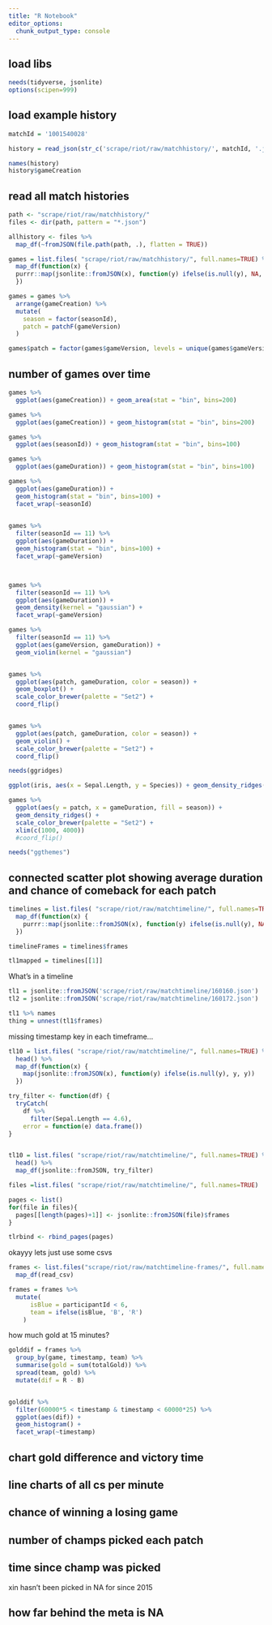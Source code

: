```yaml
---
title: "R Notebook"
editor_options: 
  chunk_output_type: console
---
```


## load libs

```r
needs(tidyverse, jsonlite)
options(scipen=999)

```


## load example history

```r
matchId = '1001540028'

history = read_json(str_c('scrape/riot/raw/matchhistory/', matchId, '.json'))

names(history)
history$gameCreation
```

## read all match histories
```r
path <- "scrape/riot/raw/matchhistory/"
files <- dir(path, pattern = "*.json")

allhistory <- files %>%
  map_df(~fromJSON(file.path(path, .), flatten = TRUE))
```

```r
games = list.files( "scrape/riot/raw/matchhistory/", full.names=TRUE) %>% 
  map_df(function(x) { 
  purrr::map(jsonlite::fromJSON(x), function(y) ifelse(is.null(y), NA, y)) 
  })

games = games %>% 
  arrange(gameCreation) %>% 
  mutate(
    season = factor(seasonId),
    patch = patchF(gameVersion)
  )

games$patch = factor(games$gameVersion, levels = unique(games$gameVersion))
```


## number of games over time

```r
games %>% 
  ggplot(aes(gameCreation)) + geom_area(stat = "bin", bins=200) 

games %>% 
  ggplot(aes(gameCreation)) + geom_histogram(stat = "bin", bins=200)

games %>% 
  ggplot(aes(seasonId)) + geom_histogram(stat = "bin", bins=100)

games %>% 
  ggplot(aes(gameDuration)) + geom_histogram(stat = "bin", bins=100)

games %>% 
  ggplot(aes(gameDuration)) +
  geom_histogram(stat = "bin", bins=100) +
  facet_wrap(~seasonId)
  

games %>% 
  filter(seasonId == 11) %>% 
  ggplot(aes(gameDuration)) +
  geom_histogram(stat = "bin", bins=100) +
  facet_wrap(~gameVersion)



games %>% 
  filter(seasonId == 11) %>% 
  ggplot(aes(gameDuration)) +
  geom_density(kernel = "gaussian") +
  facet_wrap(~gameVersion)

games %>% 
  filter(seasonId == 11) %>% 
  ggplot(aes(gameVersion, gameDuration)) +
  geom_violin(kernel = "gaussian")


games %>% 
  ggplot(aes(patch, gameDuration, color = season)) +
  geom_boxplot() + 
  scale_color_brewer(palette = "Set2") +
  coord_flip()


games %>% 
  ggplot(aes(patch, gameDuration, color = season)) +
  geom_violin() + 
  scale_color_brewer(palette = "Set2") +
  coord_flip()

needs(ggridges)

ggplot(iris, aes(x = Sepal.Length, y = Species)) + geom_density_ridges()

games %>% 
  ggplot(aes(y = patch, x = gameDuration, fill = season)) +
  geom_density_ridges() + 
  scale_color_brewer(palette = "Set2") + 
  xlim(c(1000, 4000))
  #coord_flip()

needs("ggthemes")

```


## connected scatter plot showing average duration and chance of comeback for each patch

```r
timelines = list.files( "scrape/riot/raw/matchtimeline/", full.names=TRUE) %>% 
  map_df(function(x) { 
    purrr::map(jsonlite::fromJSON(x), function(y) ifelse(is.null(y), NA, y)) 
  })

timelineFrames = timelines$frames

tl1mapped = timelines[[1]]
```


What's in a timeline

```r
tl1 = jsonlite::fromJSON('scrape/riot/raw/matchtimeline/160160.json')
tl2 = jsonlite::fromJSON('scrape/riot/raw/matchtimeline/160172.json')

tl1 %>% names
thing = unnest(tl1$frames)

```


missing timestamp key in each timeframe...

```r
tl10 = list.files( "scrape/riot/raw/matchtimeline/", full.names=TRUE) %>% 
  head() %>% 
  map_df(function(x) { 
    map(jsonlite::fromJSON(x), function(y) ifelse(is.null(y), y, y)) 
  })
```

```r
try_filter <- function(df) {
  tryCatch(
    df %>%
      filter(Sepal.Length == 4.6),
    error = function(e) data.frame())
}


tl10 = list.files( "scrape/riot/raw/matchtimeline/", full.names=TRUE) %>% 
  head() %>% 
  map_df(jsonlite::fromJSON, try_filter)
```

```r
files =list.files( "scrape/riot/raw/matchtimeline/", full.names=TRUE)

pages <- list()
for(file in files){
  pages[[length(pages)+1]] <- jsonlite::fromJSON(file)$frames
}

tlrbind <- rbind_pages(pages)

```


okayyy lets just use some csvs
```r
frames <- list.files("scrape/riot/raw/matchtimeline-frames/", full.names = TRUE) %>% 
  map_df(read_csv)

frames = frames %>% 
  mutate(
      isBlue = participantId < 6,
      team = ifelse(isBlue, 'B', 'R')
    )
```

how much gold at 15 minutes?

```r
golddif = frames %>% 
  group_by(game, timestamp, team) %>% 
  summarise(gold = sum(totalGold)) %>% 
  spread(team, gold) %>% 
  mutate(dif = R - B)


golddif %>% 
  filter(60000*5 < timestamp & timestamp < 60000*25) %>% 
  ggplot(aes(dif)) +
  geom_histogram() +
  facet_wrap(~timestamp)
```

## chart gold difference and victory time



## line charts of all cs per minute


## chance of winning a losing game


## number of champs picked each patch


## time since champ was picked
 xin hasn't been picked in NA for since 2015


## how far behind the meta is NA


















